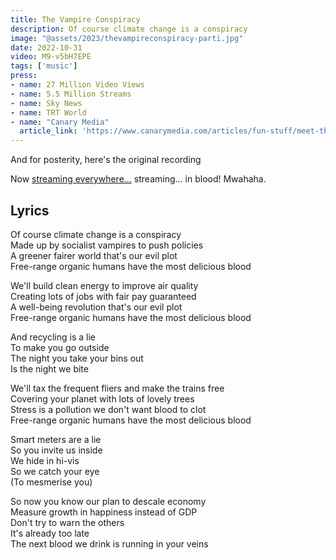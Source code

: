 ```yaml
---
title: The Vampire Conspiracy
description: Of course climate change is a conspiracy
image: "@assets/2023/thevampireconspiracy-parti.jpg"
date: 2022-10-31
video: M9-v5bH7EPE
tags: ['music']
press:
- name: 27 Million Video Views
- name: 5.5 Million Streams
- name: Sky News 
- name: TRT World
- name: "Canary Media"
  article_link: 'https://www.canarymedia.com/articles/fun-stuff/meet-the-novelty-songwriter-producing-viral-hits-about-climate-change'
---
```


And for posterity, here's the original recording
<OptimizedYouTube id="M9-v5bH7EPE" poster="@assets/2022/vampireconspiracy.jpg" />

Now [streaming everywhere…](https://olifro.st/links) streaming… in blood! Mwahaha.

## Lyrics
Of course climate change is a conspiracy   
Made up by socialist vampires to push policies   
A greener fairer world that's our evil plot   
Free-range organic humans have the most delicious blood   
   
We'll build clean energy to improve air quality   
Creating lots of jobs with fair pay guaranteed   
A well-being revolution that's our evil plot   
Free-range organic humans have the most delicious blood   
   
And recycling is a lie   
To make you go outside   
The night you take your bins out   
Is the night we bite   
   
We'll tax the frequent fliers and make the trains free   
Covering your planet with lots of lovely trees   
Stress is a pollution we don't want blood to clot   
Free-range organic humans have the most delicious blood   
   
Smart meters are a lie   
So you invite us inside   
We hide in hi-vis   
So we catch your eye   
(To mesmerise you)   
   
So now you know our plan to descale economy   
Measure growth in happiness instead of GDP   
Don't try to warn the others   
It's already too late   
The next blood we drink is running in your veins

